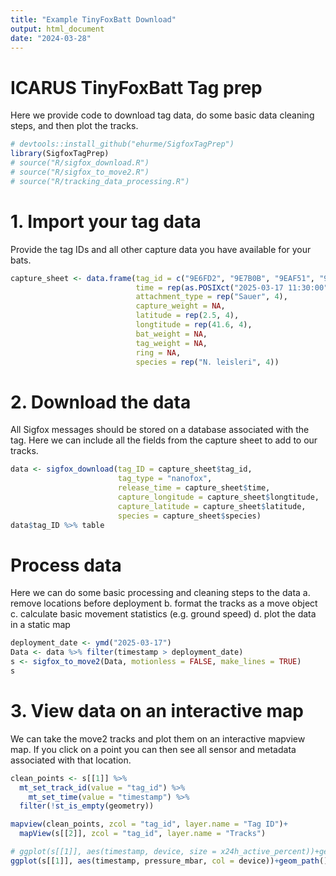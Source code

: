 ```yaml
---
title: "Example TinyFoxBatt Download"
output: html_document
date: "2024-03-28"
---
```


# ICARUS TinyFoxBatt Tag prep

Here we provide code to download tag data, do some basic data cleaning steps, and then plot the tracks.

```r
# devtools::install_github("ehurme/SigfoxTagPrep")
library(SigfoxTagPrep)
# source("R/sigfox_download.R")
# source("R/sigfox_to_move2.R")
# source("R/tracking_data_processing.R")
```

# 1. Import your tag data
Provide the tag IDs and all other capture data you have available for your bats.
```r
capture_sheet <- data.frame(tag_id = c("9E6FD2", "9E7B0B", "9EAF51", "9ED91A"),
                            time = rep(as.POSIXct("2025-03-17 11:30:00"), 4),
                            attachment_type = rep("Sauer", 4),
                            capture_weight = NA,
                            latitude = rep(2.5, 4), 
                            longtitude = rep(41.6, 4),
                            bat_weight = NA,
                            tag_weight = NA,
                            ring = NA,
                            species = rep("N. leisleri", 4))
```


# 2. Download the data
All Sigfox messages should be stored on a database associated with the tag. Here we can include all the fields from the capture sheet to add to our tracks.
```r
data <- sigfox_download(tag_ID = capture_sheet$tag_id, 
                        tag_type = "nanofox",
                        release_time = capture_sheet$time,
                        capture_longitude = capture_sheet$longtitude,
                        capture_latitude = capture_sheet$latitude,
                        species = capture_sheet$species)
data$tag_ID %>% table
```
# Process data 
Here we can do some basic processing and cleaning steps to the data
a. remove locations before deployment
b. format the tracks as a move object
c. calculate basic movement statistics (e.g. ground speed)
d. plot the data in a static map
```r
deployment_date <- ymd("2025-03-17")
Data <- data %>% filter(timestamp > deployment_date)
s <- sigfox_to_move2(Data, motionless = FALSE, make_lines = TRUE)
s
```

# 3. View data on an interactive map
We can take the move2 tracks and plot them on an interactive mapview map. If you click on a point you can then see all sensor and metadata associated with that location.
```r
clean_points <- s[[1]] %>% 
  mt_set_track_id(value = "tag_id") %>%
    mt_set_time(value = "timestamp") %>% 
  filter(!st_is_empty(geometry))

mapview(clean_points, zcol = "tag_id", layer.name = "Tag ID")+
  mapView(s[[2]], zcol = "tag_id", layer.name = "Tracks")
```

```r
# ggplot(s[[1]], aes(timestamp, device, size = x24h_active_percent))+geom_point()
ggplot(s[[1]], aes(timestamp, pressure_mbar, col = device))+geom_path()+geom_point()

```

